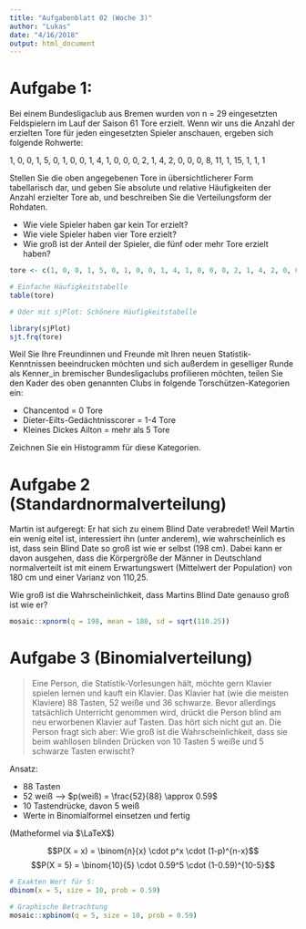 ```yaml
---
title: "Aufgabenblatt 02 (Woche 3)"
author: "Lukas"
date: "4/16/2018"
output: html_document
---
```


# Aufgabe 1:

Bei einem Bundesligaclub aus Bremen wurden von n = 29 eingesetzten Feldspielern im Lauf der Saison 61 Tore erzielt. Wenn wir uns die Anzahl der erzielten Tore für jeden eingesetzten Spieler anschauen, ergeben sich folgende Rohwerte:

1, 0, 0, 1, 5, 0, 1, 0, 0, 1, 4, 1, 0, 0, 0, 2, 1, 4, 2, 0, 0, 0, 8, 11, 1, 15, 1, 1, 1 

Stellen Sie die oben angegebenen Tore in übersichtlicherer Form tabellarisch dar, und geben Sie absolute und relative Häufigkeiten der Anzahl erzielter Tore ab, und beschreiben Sie die Verteilungsform der Rohdaten.

- Wie viele Spieler haben gar kein Tor erzielt?
- Wie viele Spieler haben vier Tore erzielt?
- Wie groß ist der Anteil der Spieler, die fünf oder mehr Tore erzielt haben?

```r
tore <- c(1, 0, 0, 1, 5, 0, 1, 0, 0, 1, 4, 1, 0, 0, 0, 2, 1, 4, 2, 0, 0, 0, 8, 11, 1, 15, 1, 1, 1)

# Einfache Häufigkeitstabelle
table(tore)

# Oder mit sjPlot: Schönere Häufigkeitstabelle

library(sjPlot)
sjt.frq(tore)
```

Weil Sie Ihre Freundinnen und Freunde mit Ihren neuen Statistik-Kenntnissen beeindrucken möchten und sich außerdem in geselliger Runde als Kenner_in bremischer Bundesligaclubs profilieren möchten, teilen Sie den Kader des oben genannten Clubs in folgende Torschützen-Kategorien ein:

- Chancentod = 0 Tore 
- Dieter-Eilts-Gedächtnisscorer = 1-4 Tore 
- Kleines Dickes Ailton = mehr als 5 Tore

Zeichnen Sie ein Histogramm für diese Kategorien.

# Aufgabe 2 (Standardnormalverteilung)

Martin ist aufgeregt: Er hat sich zu einem Blind Date verabredet! Weil Martin ein wenig eitel ist, interessiert ihn (unter anderem), wie wahrscheinlich es ist, dass sein Blind Date so groß ist wie er selbst (198 cm). Dabei kann er davon ausgehen, dass die Körpergröße der Männer in Deutschland normalverteilt ist mit einem Erwartungswert (Mittelwert der Population) von 180 cm und einer Varianz von 110,25.

Wie groß ist die Wahrscheinlichkeit, dass Martins Blind Date genauso groß ist wie er?

```r
mosaic::xpnorm(q = 198, mean = 180, sd = sqrt(110.25))
```

# Aufgabe 3 (Binomialverteilung)

> Eine Person, die Statistik-Vorlesungen hält, möchte gern Klavier spielen lernen und kauft ein Klavier. Das Klavier hat (wie die meisten Klaviere) 88 Tasten, 52 weiße und 36 schwarze. Bevor allerdings tatsächlich Unterricht genommen wird, drückt die Person blind am neu erworbenen Klavier auf Tasten. Das hört sich nicht gut an. Die Person fragt sich aber: Wie groß ist die Wahrscheinlichkeit, dass sie beim wahllosen blinden Drücken von 10 Tasten 5 weiße und 5 schwarze Tasten erwischt?

Ansatz:

- 88 Tasten
- 52 weiß --> $p(weiß) = \frac{52}{88} \approx 0.59$
- 10 Tastendrücke, davon 5 weiß
- Werte in Binomialformel einsetzen und fertig

(Matheformel via $\LaTeX$)

$$P(X = x) = \binom{n}{x} \cdot p^x \cdot (1-p)^{n-x}$$
$$P(X = 5) = \binom{10}{5} \cdot 0.59^5 \cdot (1-0.59)^{10-5}$$

```r
# Exakten Wert für 5:
dbinom(x = 5, size = 10, prob = 0.59)

# Graphische Betrachtung
mosaic::xpbinom(q = 5, size = 10, prob = 0.59)
```

